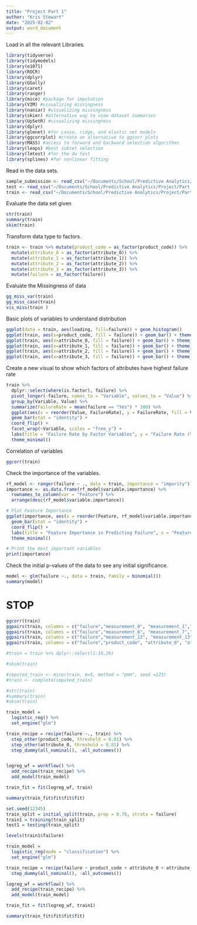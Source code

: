 ```yaml
---
title: "Project Part 1"
author: "Kris Stewart"
date: "2025-02-02"
output: word_document
---
```


Load in all the relevant Libraries. 

```r

library(tidyverse)
library(tidymodels)
library(e1071)
library(ROCR)
library(dplyr)
library(GGally)
library(caret)
library(ranger)
library(mice) #package for imputation
library(VIM) #visualizing missingness
library(naniar) #visualizing missingness
library(skimr) #alternative way to view dataset summaries
library(UpSetR) #visualizing missingness
library(dplyr)
library(glmnet) #for Lasso, ridge, and elastic net models 
library(ggcorrplot) #create an alternative to ggcorr plots
library(MASS) #access to forward and backward selection algorithms
library(leaps) #best subset selection
library(lmtest) #for the dw test
library(splines) #for nonlinear fitting
```

Read in the data sets.

```r

sample_submission <- read_csv("~/Documents/School/Predictive Analytics/Project/Part 1/sample_submission.csv")
test <- read_csv("~/Documents/School/Predictive Analytics/Project/Part 1/test.csv")
train <- read_csv("~/Documents/School/Predictive Analytics/Project/Part 1/train.csv")

```

Evaluate the data set given

```r

str(train)
summary(train)
skim(train)

```
Transform data type to factors. 

```r

train <- train %>% mutate(product_code = as_factor(product_code)) %>%
  mutate(attribute_0 = as_factor(attribute_0)) %>% 
  mutate(attribute_1 = as_factor(attribute_1)) %>% 
  mutate(attribute_2 = as_factor(attribute_2)) %>% 
  mutate(attribute_3 = as_factor(attribute_3)) %>%
  mutate(failure = as_factor(failure))

```

Evaluate the Missingness of data

```r
gg_miss_var(train)
gg_miss_case(train) 
vis_miss(train )
```


Basic plots of variables to understand distribution

```r

ggplot(data = train, aes(loading, fill=failure)) + geom_histogram()
ggplot(train, aes(x=product_code, fill = failure)) + geom_bar() + theme_bw()
ggplot(train, aes(x=attribute_0, fill = failure)) + geom_bar() + theme_bw()
ggplot(train, aes(x=attribute_1, fill = failure)) + geom_bar() + theme_bw()
ggplot(train, aes(x=attribute_2, fill = failure)) + geom_bar() + theme_bw()
ggplot(train, aes(x=attribute_3, fill = failure)) + geom_bar() + theme_bw()


```

Create a new visual to show which factors of attributes have highest failure rate

```r
train %>%
  dplyr::select(where(is.factor), failure) %>%
  pivot_longer(-failure, names_to = "Variable", values_to = "Value") %>%
  group_by(Variable, Value) %>%
  summarize(FailureRate = mean(failure == "Yes") * 100) %>%
  ggplot(aes(x = reorder(Value, FailureRate), y = FailureRate, fill = Variable)) +
  geom_bar(stat = "identity") +
  coord_flip() +
  facet_wrap(~Variable, scales = "free_y") +
  labs(title = "Failure Rate by Factor Variables", y = "Failure Rate (%)", x = "") +
  theme_minimal()
```


Correlation of variables

```r

ggcorr(train)

```

Check the importance of the variables.

```r

rf_model <- ranger(failure ~ ., data = train, importance = "impurity")
importance <- as.data.frame(rf_model$variable.importance) %>%
  rownames_to_column(var = "Feature") %>%
  arrange(desc(rf_model$variable.importance))

# Plot Feature Importance
ggplot(importance, aes(x = reorder(Feature, rf_model$variable.importance), y = rf_model$variable.importance, fill = Feature)) +
  geom_bar(stat = "identity") +
  coord_flip() +
  labs(title = "Feature Importance in Predicting Failure", x = "Feature", y = "Importance") +
  theme_minimal()

# Print the most important variables
print(importance)
```


Check the initial p-values of the data to see any initial significance.

```r

model <- glm(failure ~., data = train, family = binomial())
summary(model)

```



# STOP


```r

ggcorr(train)
ggpairs(train, columns = c("failure","measurement_0", "measurement_1","measurement_2", "measurement_3", "measurement_4","measurement_5"))
ggpairs(train, columns = c("failure","measurement_6", "measurement_7","measurement_8", "measurement_9", "measurement_10","measurement_11"))
ggpairs(train, columns = c("failure","measurement_12", "measurement_13","measurement_14", "measurement_15", "measurement_16"))
ggpairs(train, columns = c("failure","product_code", "attribute_0", "attribute_1", "attribute_2", "attribute_3"))

```
```r
#train = train %>% dplyr::select(1:16,26) 

#skim(train)
```


```r

#imputed_train <- mice(train, m=5, method = "pmm", seed =123)
#train <- complete(imputed_train)

#str(train)
#summary(train)
#skim(train)
```

```r
train_model = 
  logistic_reg() %>% 
  set_engine("glm") 

train_recipe = recipe(failure ~., train) %>%
  step_other(product_code, threshold = 0.01) %>% 
  step_other(attribute_0, threshold = 0.01) %>% 
  step_dummy(all_nominal(), -all_outcomes()) 


logreg_wf = workflow() %>%
  add_recipe(train_recipe) %>% 
  add_model(train_model)

train_fit = fit(logreg_wf, train)
```

```r
summary(train_fit$fit$fit$fit)
```






```r

set.seed(12345)
train_split = initial_split(train, prop = 0.70, strata = failure)
train1 = training(train_split)
test1 = testing(train_split)

```


```r

levels(train1$failure)

```


```r

train_model = 
  logistic_reg(mode = "classification") %>% 
  set_engine("glm") 

train_recipe = recipe(failure ~ product_code + attribute_0 + attribute_1 + attribute_2 + attribute_3, train1) %>%
  step_dummy(all_nominal(), -all_outcomes()) 

logreg_wf = workflow() %>%
  add_recipe(train_recipe) %>% 
  add_model(train_model)

train_fit = fit(logreg_wf, train1)

```


```r
summary(train_fit$fit$fit$fit)
```








